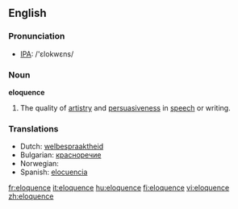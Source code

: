 ==English==

===Pronunciation===
*[[w:IPA|IPA]]: /'ɛlokwɛns/

===Noun===
'''eloquence'''

# The quality of [[artistry]] and [[persuasive]]ness in [[speech]] or writing.  

===Translations===
{{rfc-level|Translations at L3+ (AutoFormat would have corrected level of Translations)}}
*Dutch: [[welbespraaktheid]] {{f}}
*Bulgarian: [[красноречие]] {{n}}
*Norwegian: {{t-|no|veltalenhet|m}}
*Spanish: [[elocuencia]] {{f}}

[[fr:eloquence]]
[[it:eloquence]]
[[hu:eloquence]]
[[fi:eloquence]]
[[vi:eloquence]]
[[zh:eloquence]]